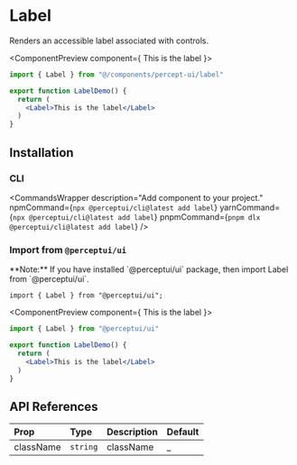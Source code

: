 
<h1 className="text-4xl font-bold mt-5">Label</h1>
<p className="text-xl">Renders an accessible label associated with controls.</p>
<IssueHeader source="components/label/label" />


<ComponentPreview component={
  <Label>This is the label</Label>
    }>
```jsx code copy
import { Label } from "@/components/percept-ui/label"

export function LabelDemo() {
  return (
    <Label>This is the label</Label>
  )
}
```
</ComponentPreview>

## Installation

### CLI

<CommandsWrapper
  description="Add component to your project."
  npmCommand={`npx @perceptui/cli@latest add label`}
  yarnCommand={`npx @perceptui/cli@latest add label`}
  pnpmCommand={`pnpm dlx @perceptui/cli@latest add label`}
/>

### Import from `@perceptui/ui`

<Callout>
  **Note:** If you have installed `@perceptui/ui` package, then import Label
  from `@perceptui/ui`.
</Callout>

```tsx code copy
import { Label } from "@perceptui/ui";
```

<ComponentPreview component={
  <Label>This is the label</Label>
    }>
```jsx code copy
import { Label } from "@perceptui/ui"

export function LabelDemo() {
  return (
    <Label>This is the label</Label>
  )
}
```
</ComponentPreview>

## API References

| Prop      | Type     | Description | Default |
| :-------- | :------- | :---------- | :------ |
| className | `string` | className   | \_      |
